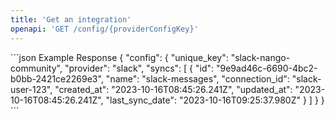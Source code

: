 ```yaml
---
title: 'Get an integration'
openapi: 'GET /config/{providerConfigKey}'
---
```


<ResponseExample>
  ```json Example Response
{
  "config": {
    "unique_key": "slack-nango-community",
    "provider": "slack",
    "syncs": [
        {
            "id": "9e9ad46c-6690-4bc2-b0bb-2421ce2269e3",
            "name": "slack-messages",
            "connection_id": "slack-user-123",
            "created_at": "2023-10-16T08:45:26.241Z",
            "updated_at": "2023-10-16T08:45:26.241Z",
            "last_sync_date": "2023-10-16T09:25:37.980Z"
        }
    ]
  }
}
  ```
</ResponseExample>
